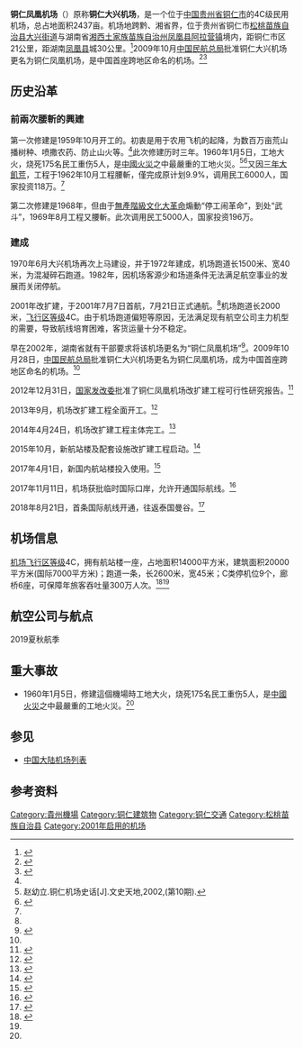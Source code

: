 {{about||服务于海南省三亚市的同名机场|三亚凤凰国际机场}}
{{Infobox Airport
| airport_name = 铜仁凤凰机场<br />Tongren Fenghuang Airport
| photo = 
| photosize = 250px 
| type = 民用 
| run by = 贵州机场集团公司
| opened = 2001年
| city = {{CHN}}[[贵州省|贵州省]][[铜仁市|铜仁市]]、[[湖南省|湖南省]][[凤凰县|凤凰县]]
|location = [[贵州省|贵州省]][[铜仁市|铜仁市]][[松桃苗族自治县|松桃苗族自治县]][[大兴街道_(松桃县)|大兴街道]]与[[湖南省|湖南省]][[湘西土家族苗族自治州|湘西土家族苗族自治州]][[凤凰县|凤凰县]][[阿拉营镇|阿拉营镇]]交界处
| distance_to_city = 21公里、30公里
| elevation = 
| IATA = TEN
| ICAO = ZUTR
| coordinates={{coord|27|53|00|N|109|18|32|E|display=inline,title|type:airport}}
| latd  =  27 | latm  = 53 | lats  = 00 | latNS  = N 
| longd = 109 | longm = 18 | longs = 32 | longEW = E 
| pushpin_map            = China 
| pushpin_mapsize        = 220 
| pushpin_map_caption    = 機場在中國的位置 
| pushpin_label          = TEN/ZUTR 
| pushpin_label_position = bottom
| runway1_heading = 04/22
| runway1_feet = 8530
| runway1_meter = 2600
| runway1_surface = 混凝土
| stat-year    = 2018
| stat1-header = 客運量
| stat1-data   = 1,276,640 人次
| stat2-header = 貨運量
| stat2-data   = 173.9 公噸
| stat3-header = 起降架次
| stat3-data   = 13,506 架次
}}
'''铜仁凤凰机场'''（{{airport codes|TEN|ZUTR}}）原称'''铜仁大兴机场'''，是一个位于[[中国|中国]][[贵州省|贵州省]][[铜仁市|铜仁市]]的4C级民用机场，总占地面积2437亩。机场地跨黔、湘省界，位于贵州省铜仁市[[松桃苗族自治县|松桃苗族自治县]][[大兴街道_(松桃县)|大兴街道]]与湖南省[[湘西土家族苗族自治州|湘西土家族苗族自治州]][[凤凰县|凤凰县]][[阿拉营镇|阿拉营镇]]境内，距铜仁市区21公里，距湖南[[凤凰县|凤凰县]]城30公里。<ref name="简介">{{cite web|title=铜仁大兴机场简介|publisher=nettvl.com|url=http://www.nettvl.com/jipiao/airportinfo.asp?id=21827|deadurl=yes|archiveurl=https://web.archive.org/web/20140714230602/http://www.nettvl.com/jipiao/airportinfo.asp?id=21827|archivedate=2014-07-14}}</ref>2009年10月[[中国民航总局|中国民航总局]]批准铜仁大兴机场更名为铜仁凤凰机场，是中国首座跨地区命名的机场。<ref name=":0">{{cite web|title=铜仁大兴机场正式获批更名“铜仁凤凰机场”|url=http://news.carnoc.com/list/146/146124.html|publisher=民航资源网|date=2009-10-28|accessdate=2011-03-11|archive-date=2011-04-07|archive-url=https://web.archive.org/web/20110407004957/http://news.carnoc.com/list/146/146124.html|dead-url=yes}}</ref><ref>{{cite web|title=铜仁凤凰机场两地三方联席会议在凤凰召开|url=http://www.xxz.gov.cn/news/76004.html|publisher=湘西州网站，原载[[团结报|团结报]]}}{{dead link|date=2018年5月|bot=InternetArchiveBot|fix-attempted=yes}}</ref>

== 历史沿革 ==

===前兩次腰斬的興建===
第一次修建是1959年10月开工的。初衷是用于农用飞机的起降，为数百万亩荒山播树种、喷撒农药、防止山火等。<ref name="赵幼立2002"/>此次修建历时三年。1960年1月5日，工地大火，烧死175名民工重伤5人，是[[中國火災|中國火災]]之中最嚴重的工地火災。<ref name="赵幼立2002">赵幼立.铜仁机场史话[J].文史天地,2002,(第10期).</ref><ref>{{cite news|title=走进“119” 关注身边事(119宣传专栏)|newspaper=南京邮电大学保卫处|date=2009-09-16|last=|url=http://bwc.njupt.edu.cn/2009/0916/c527a7052/page.htm|archiveurl=https://web.archive.org/web/20220102071558/http://bwc.njupt.edu.cn/2009/0916/c527a7052/page.htm|archivedate=2022-01-02|accessdate=2022-01-02|dead-url=no}}</ref>又因[[三年大飢荒|三年大飢荒]]，工程于1962年10月工程腰斬，僅完成原计划9.9%，调用民工6000人，国家投资118万。<ref name="赵幼立2002"/>

第二次修建是1968年，但由于[[無產階級文化大革命|無產階級文化大革命]]煽動“停工闹革命”，到处“武斗”，1969年8月工程又腰斬。此次调用民工5000人，国家投资196万。

===建成===

1970年6月大兴机场再次上马建设，并于1972年建成，机场跑道长1500米、宽40米，为混凝碎石跑道。1982年，因机场客源少和场道条件无法满足航空事业的发展而关闭停航。

2001年改扩建，于2001年7月7日首航，7月21日正式通航。<ref name="简介" />机场跑道长2000米，[[机场飞行区等级|飞行区等级]]4C。由于机场跑道偏短等原因，无法满足现有航空公司主力机型的需要，导致航线培育困难，客货运量十分不稳定。

早在2002年，湖南省就有干部要求将该机场更名为“铜仁凤凰机场”<ref>{{cite news|url=http://www.xinhuanet.com/zgjx/2007-08/21/content_6574744.htm|title=大兴机场可否姓"黔"又姓"湘"|publisher=中华新闻传媒网|date=2007-08-21|accessdate=2019-10-10|archive-date=2019-10-10|archive-url=https://web.archive.org/web/20191010083707/http://www.xinhuanet.com/zgjx/2007-08/21/content_6574744.htm|dead-url=no}}</ref>。2009年10月28日，[[中国民航总局|中国民航总局]]批准铜仁大兴机场更名为铜仁凤凰机场，成为中国首座跨地区命名的机场。<ref name=":0" />

2012年12月31日，[[国家发改委|国家发改委]]批准了铜仁凤凰机场改扩建工程可行性研究报告。<ref name=":1">{{Cite web|title=铜仁凤凰机场改扩建工程|url=http://www.caac.gov.cn/website/old/D1/2010ZXZL/XMJS/201203/t20120305_46491.html|accessdate=2019-08-04|author=|date=|format=|publisher=中国民用航空局|language=|archive-date=2019-08-04|archive-url=https://web.archive.org/web/20190804030417/http://www.caac.gov.cn/website/old/D1/2010ZXZL/XMJS/201203/t20120305_46491.html|dead-url=no}}</ref>

2013年9月，机场改扩建工程全面开工。<ref>{{Cite web|title=铜仁凤凰机场动工改扩建  增长跑道扩建机位站坪 -- 贵阳网 贵阳新闻网|url=http://www.gywb.cn/content/2013-09/20/content_292070.htm|accessdate=2019-08-04|work=www.gywb.cn|archive-date=2019-08-04|archive-url=https://web.archive.org/web/20190804020416/http://www.gywb.cn/content/2013-09/20/content_292070.htm|dead-url=no}}</ref>

2014年4月24日，机场改扩建工程主体完工。<ref>{{Cite web|title=我国首座跨省支线机场改扩建主体完工_民航新闻_民航资源网|url=http://news.carnoc.com/list/280/280169.html|accessdate=2019-08-04|work=news.carnoc.com|archive-date=2019-08-04|archive-url=https://web.archive.org/web/20190804020416/http://news.carnoc.com/list/280/280169.html|dead-url=no}}</ref>

2015年10月，新航站楼及配套设施改扩建工程启动。<ref>{{Cite web|title=铜仁凤凰机场新航站楼国内工程完成并将全面启用|url=http://www.caac.gov.cn/local/XNGLJ/XN_XXGK/XN_ZFJS/201709/t20170905_46591.html|accessdate=2019-08-04|author=|date=|format=|publisher=中国民用航空西南地区管理局|language=|archive-date=2019-08-04|archive-url=https://web.archive.org/web/20190804041932/http://www.caac.gov.cn/local/XNGLJ/XN_XXGK/XN_ZFJS/201709/t20170905_46591.html|dead-url=no}}</ref>

2017年4月1日，新国内航站楼投入使用。<ref>{{Cite web|title=铜仁凤凰机场新国内航站楼转场运行|url=http://news.gog.cn/system/2017/04/09/015571702.shtml|accessdate=2019-08-04|work=news.gog.cn|archive-url=https://web.archive.org/web/20190804020418/http://news.gog.cn/system/2017/04/09/015571702.shtml|archive-date=2019-08-04|dead-url=yes}}</ref>

2017年11月11日，机场获批临时国际口岸，允许开通国际航线。<ref>{{Cite web|title=贵州铜仁凤凰机场获批“国际机场”_民航新闻_民航资源网|url=http://news.carnoc.com/list/425/425249.html|accessdate=2019-08-04|work=news.carnoc.com|archive-date=2019-08-04|archive-url=https://web.archive.org/web/20190804020417/http://news.carnoc.com/list/425/425249.html|dead-url=no}}</ref>

2018年8月21日，首条国际航线开通，往返泰国曼谷。<ref>{{Cite web|title=铜仁凤凰机场首开国际航线 铜仁直飞曼谷3小时_民航新闻_民航资源网|url=http://news.carnoc.com/list/458/458873.html|accessdate=2019-08-04|work=news.carnoc.com|archive-date=2019-08-04|archive-url=https://web.archive.org/web/20190804020416/http://news.carnoc.com/list/458/458873.html|dead-url=no}}</ref>

== 机场信息 ==
[[机场飞行区等级|机场飞行区等级]]4C，拥有航站楼一座，占地面积14000平方米，建筑面积20000平方米(国际7000平方米)；跑道一条，长2600米，宽45米；C类停机位9个，廊桥6座，可保障年旅客吞吐量300万人次。<ref>{{Cite web|title=机场详情|url=https://h5.hsort.net/info/TEN|accessdate=2019-08-04|author=|date=|format=|publisher=铜仁凤凰机场|language=|archive-date=2019-08-04|archive-url=https://web.archive.org/web/20190804020418/https://h5.hsort.net/info/TEN|dead-url=no}}</ref><ref name=":1" />

==航空公司与航点==
2019夏秋航季
{{Airport-dest-list
| {{flagicon|PRC}} [[中国联合航空|中国联合航空]]| [[北京大興國際机场|北京/大興]]、[[海口美蘭国际机场|海口]]
| {{flagicon|PRC}} [[中国南方航空|中国南方航空]]| [[北京首都国际机场|北京/首都]]、[[广州白云国际机场|广州]]
| {{flagicon|PRC}} [[中国东方航空|中国东方航空]]| [[上海浦东国际机场|上海/浦东]]、[[南京禄口国际机场|南京]]、[[苏南硕放国际机场|无锡]]、[[昆明长水国际机场|昆明]]
| {{flagicon|PRC}} [[海南航空|海南航空]]| [[深圳宝安国际机场|深圳]]、[[呼和浩特白塔国际机场|呼和浩特]]、[[兰州中川国际机场|兰州]]
| {{flagicon|PRC}} [[吉祥航空|吉祥航空]]| [[上海浦东国际机场|上海/浦东]]、[[南宁吴圩国际机场|南宁]]
| {{flagicon|PRC}} [[长安航空|长安航空]]| [[西安咸阳国际机场|西安]]、[[厦门高崎国际机场|厦门]]
| {{flagicon|PRC}} [[长龙航空|长龙航空]]| [[丽江三义国际机场|丽江]]、[[昆明长水国际机场|昆明]]、[[温州龙湾国际机场|温州]]、[[宁波栎社国际机场|宁波]]
| {{flagicon|PRC}} [[幸福航空|幸福航空]]| [[长沙黄花国际机场|长沙]]
| {{flagicon|PRC}} [[山东航空|山东航空]]| [[济南遥墙国际机场|济南]]、[[桂林两江国际机场|桂林]]
| {{flagicon|PRC}} [[多彩贵州航空|多彩贵州航空]]| [[宁波栎社国际机场|宁波]]、[[贵阳龙洞堡国际机场|贵阳]]
| {{flagicon|VNM}} [[越南航空|越南航空]]| [[新山一国际机场|胡志明市]]（暑期临时）
| {{flagicon|VNM}} [[捷星太平洋航空|捷星太平洋航空]]| [[岘港国际机场|岘港]]（暑期临时）、[[内排国际机场|河内]]（暑期临时）
}}
==重大事故==

*1960年1月5日，修建這個機場時工地大火，烧死175名民工重伤5人，是[[中國火災|中國火災]]之中最嚴重的工地火災。<ref name="赵幼立2002"/>

==参见==
*[[中国大陆机场列表|中国大陆机场列表]]

==参考资料==
{{reflist}}

{{贵州机场}}
{{中华人民共和国机场}}

[[Category:貴州機場|Category:貴州機場]]
[[Category:铜仁建筑物|Category:铜仁建筑物]]
[[Category:铜仁交通|Category:铜仁交通]]
[[Category:松桃苗族自治县|Category:松桃苗族自治县]]
[[Category:2001年启用的机场|Category:2001年启用的机场]]